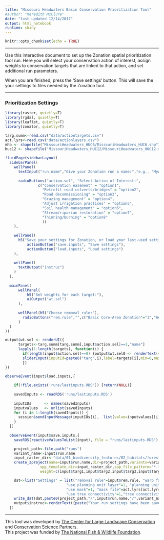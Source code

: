 ```yaml
---
title: "Missouri Headwaters Basin Conservation Prioritization Tool"
#author: "Meredith McClure"
date: "last updated 12/14/2017"
output: html_notebook
runtime: shiny
---
```


```r
knitr::opts_chunk$set(echo = TRUE)
```

***
Use this interactive document to set up the Zonation spatial prioritization tool run. Here you will select your conservation action of interest, assign weights to conservation targets that are linked to that action, and set additional run parameters.  

When you are finished, press the 'Save settings' button. This will save the your settings to files needed by the Zonation tool. 

***

### Prioritization Settings
```r
library(raster, quietly=T)
library(rgdal, quietly=T)
library(leaflet, quietly=T)
library(zonator, quietly=T)
```

```r
targ.summ<-read.csv("data/actiontargets.csv")
act.lyrs<-read.csv("data/actionlayers.csv")
mhb <- shapefile("MissouriHeadwaters_HUC6/MissouriHeadwaters_HUC6.shp")
huc12 <- shapefile("MissouriHeadwaters_HUC12/MissouriHeadwaters_HUC12.shp")
```

```r
fluidPage(sidebarLayout(
  sidebarPanel(
    wellPanel(
      textInput("run.name","Give your Zonation run a name:","e.g., 'MyAction_Run1'"),
  
      radioButtons("action.sel", "Select Action of Interest:",
               c("Conservation easement" = "option1",
                 "Retrofit road culverts/bridges" = "option2",
                 "Road decommissioning" = "option3",
                 "Grazing management" = "option4",
                 "Adjust irrigation practices" = "option5",
                 "Soil health management" = "option6",
                 "Stream/riparian restoration" = "option7",
                 "Thinning/burning" = "option8"
                 ))
    ),
  
    wellPanel(
      h5("Save your settings for Zonation, or load your last-used settings:"),
          actionButton("save.inputs", "Save settings"),
          actionButton("load.inputs", "Load settings") 
    ),
    
    wellPanel(
      textOutput("instruc")
    )
  ),
  
  mainPanel(
      wellPanel(
          h5("Set weights for each target:"),
          uiOutput("wt.sel")
      ),
  
      wellPanel(h5("Choose removal rule:"),
        radioButtons("rem.rule","",c("Basic Core-Area Zonation"="1","Additive Benefit Function"="2","Target-Based Planning"="3","Generalized Benefit Function"="4","Random Removal"="5"),selected="1")
      )
  )
))

output$wt.sel <- renderUI({
      targets<-targ.summ[targ.summ[,input$action.sel]==1,"name"]
      lapply(1:length(targets), function(i) {
        if(length(input$action.sel)==0) {output$wt.sel0 <- renderText({" "})} else {
        sliderInput(inputId=paste0("targ",i),label=targets[i],min=0,max=1,value=0,step=0.1)}
        })
})

observeEvent(input$load.inputs,{   
    
    if(!file.exists('runs/lastinputs.RDS')) {return(NULL)}
    
    savedInputs <- readRDS('runs/lastinputs.RDS')
    
    inputIDs      <- names(savedInputs) 
    inputvalues   <- unlist(savedInputs) 
    for (i in 1:length(savedInputs)) { 
      session$sendInputMessage(inputIDs[i],  list(value=inputvalues[[i]]) )
    }
  })
  
  observeEvent(input$save.inputs,{ 
    saveRDS(reactiveValuesToList(input), file = "runs/lastinputs.RDS")

    project_path<-file.path("runs")
    variant_name<-input$run.name
    input_raster_dir<-"data/01_biodiversity_features/02_habitats/forest"
    create_zproject(name=input$run.name,dir=project_path,variants=variant_name,
                spp_template_dir=input_raster_dir,spp_file_pattern="*.tif",overwrite=T,
                weight=c(input$targ1,input$targ2,input$targ3,input$targ4,input$targ5))

    dat<-list("Settings" = list("removal rule"=input$rem.rule, "warp factor"=1, "edge removal"=1, 
                            "use planning unit layer"=1, "planning unit layer file" = "",
                            "use mask"=1, "mask file"=act.lyrs[act.lyrs[,'label']==input$action.sel,"masklyr"],
                            "use tree connectivity"=1,"tree connectivity file"=""))
    write_dat(dat,paste0(project_path,"/",input$run.name,"/",variant_name,"/",variant_name,".dat"),overwrite=T)
    output$instruc<-renderText({paste("Your run settings have been saved to a '.bat' file in ",project_path,"/",input$run.name,". Next, open the Zonation tool, load your file, and hit 'Run'.",sep="")})
  })  
```

***

This tool was developed by [The Center for Large Landscape Conservation](http://www.largelandscapes.org) and [Conservation Science Partners](http://www.csp-inc.org).  
This project was funded by [The National Fish & Wildlife Foundation](http://www.nfwf.org).



